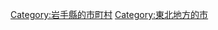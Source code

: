 {{Commonscat|Hanamaki, Iwate}}
{{Catmore}}

{{DEFAULTSORT:Hanamaki-shi}}
[[Category:岩手縣的市町村|Category:岩手縣的市町村]]
[[Category:東北地方的市|Category:東北地方的市]]